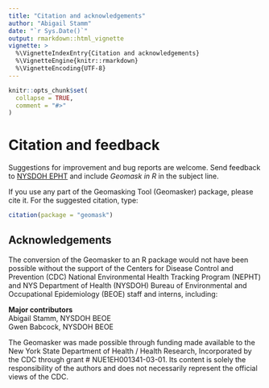 ```yaml
---
title: "Citation and acknowledgements"
author: "Abigail Stamm"
date: "`r Sys.Date()`"
output: rmarkdown::html_vignette
vignette: >
  %\VignetteIndexEntry{Citation and acknowledgements}
  %\VignetteEngine{knitr::rmarkdown}
  %\VignetteEncoding{UTF-8}
---
```


```r
knitr::opts_chunk$set(
  collapse = TRUE,
  comment = "#>"
)
```

# Citation and feedback

Suggestions for improvement and bug reports are welcome. Send feedback to [NYSDOH EPHT](mailto:epht@health.ny.gov?subject=[Geomask in R]) and include *Geomask in R* in the subject line.

If you use any part of the Geomasking Tool (Geomasker) package, please cite it. For the suggested citation, type:

```r
citation(package = "geomask")
```

## Acknowledgements

The conversion of the Geomasker to an R package would not have been possible without the support of the Centers for Disease Control and Prevention (CDC) National Environmental Health Tracking Program (NEPHT) and NYS Department of Health (NYSDOH) Bureau of Environmental and Occupational Epidemiology (BEOE) staff and interns, including:

**Major contributors**  
Abigail Stamm, NYSDOH BEOE  
Gwen Babcock, NYSDOH BEOE  

<!-- **Alpha testers**   -->

<!-- **Beta testers**   -->

The Geomasker was made possible through funding made available to the New York State Department of Health / Health Research, Incorporated by the CDC through grant # NUE1EH001341-03-01. Its content is solely the responsibility of the authors and does not necessarily represent the official views of the CDC.

